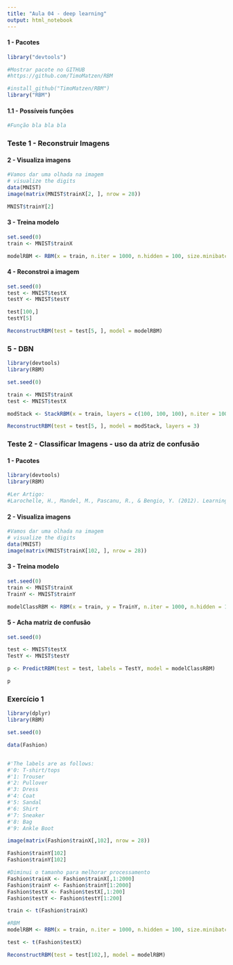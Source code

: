 ---
title: "Aula 04 - deep learning"
output: html_notebook
---

#### 1 - Pacotes
```{r}
library("devtools")

#Mostrar pacote no GITHUB
#https://github.com/TimoMatzen/RBM

#install_github("TimoMatzen/RBM")
library("RBM")
```

#### 1.1 - Possíveis funções
```{r}
#Função bla bla bla
```

### Teste 1 - Reconstruir Imagens

#### 2 - Visualiza imagens
```{r}
#Vamos dar uma olhada na imagem
# visualize the digits
data(MNIST)
image(matrix(MNIST$trainX[2, ], nrow = 28))

MNIST$trainY[2]
```

#### 3 - Treina modelo
```{r}

set.seed(0)
train <- MNIST$trainX

modelRBM <- RBM(x = train, n.iter = 1000, n.hidden = 100, size.minibatch = 10, plot = TRUE)
```


#### 4 - Reconstroi a imagem
```{r}
set.seed(0)
test <- MNIST$testX
testY <- MNIST$testY

test[100,]
testY[5]

ReconstructRBM(test = test[5, ], model = modelRBM)
```



### 5 - DBN
```{r}
library(devtools)
library(RBM)

set.seed(0)

train <- MNIST$trainX
test <- MNIST$testX

modStack <- StackRBM(x = train, layers = c(100, 100, 100), n.iter = 1000, size.minibatch = 10)

ReconstructRBM(test = test[5, ], model = modStack, layers = 3)
```


### Teste 2 - Classificar Imagens - uso da atriz de confusão

#### 1 - Pacotes
```{r}
library(devtools)
library(RBM)

#Ler Artigo:
#Larochelle, H., Mandel, M., Pascanu, R., & Bengio, Y. (2012). Learning algorithms for the classification restricted boltzmann machine. Journal of Machine Learning Research, 13(Mar), 643-669.
```


#### 2 - Visualiza imagens
```{r}
#Vamos dar uma olhada na imagem
# visualize the digits
data(MNIST)
image(matrix(MNIST$trainX[102, ], nrow = 28))

```


#### 3 - Treina modelo
```{r}
set.seed(0)
train <- MNIST$trainX
TrainY <- MNIST$trainY

modelClassRBM <- RBM(x = train, y = TrainY, n.iter = 1000, n.hidden = 100, size.minibatch = 10)
```



#### 5 - Acha matriz de confusão
```{r}
set.seed(0)

test <- MNIST$testX
TestY <- MNIST$testY

p <- PredictRBM(test = test, labels = TestY, model = modelClassRBM)

p
```


### Exercício 1
```{r}

library(dplyr)
library(RBM)

set.seed(0)

data(Fashion)


#'The labels are as follows: 
#'0: T-shirt/tops 
#'1: Trouser 
#'2: Pullover 
#'3: Dress 
#'4: Coat 
#'5: Sandal 
#'6: Shirt 
#'7: Sneaker 
#'8: Bag 
#'9: Ankle Boot 

image(matrix(Fashion$trainX[,102], nrow = 28))

Fashion$trainY[102]
Fashion$trainY[102]

#Diminui o tamanho para melhorar processamento
Fashion$trainX <- Fashion$trainX[,1:2000]
Fashion$trainY <- Fashion$trainY[1:2000]
Fashion$testX <- Fashion$testX[,1:200]
Fashion$testY <- Fashion$testY[1:200]

train <- t(Fashion$trainX)

#RBM
modelRBM <- RBM(x = train, n.iter = 1000, n.hidden = 100, size.minibatch = 10, plot = TRUE)

test <- t(Fashion$testX)

ReconstructRBM(test = test[102,], model = modelRBM)

```

